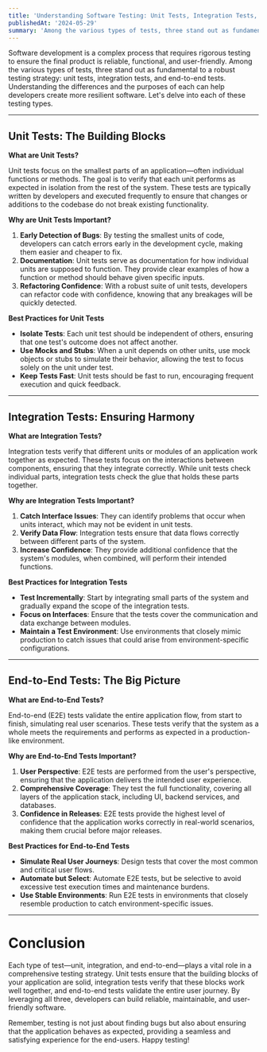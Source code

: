 ```yaml
---
title: 'Understanding Software Testing: Unit Tests, Integration Tests, and End-to-End Tests'
publishedAt: '2024-05-29'
summary: 'Among the various types of tests, three stand out as fundamental to a robust testing strategy: unit tests, integration tests, and end-to-end tests.'
---
```



Software development is a complex process that requires rigorous testing to ensure the final product is reliable, functional, and user-friendly. Among the various types of tests, three stand out as fundamental to a robust testing strategy: unit tests, integration tests, and end-to-end tests. Understanding the differences and the purposes of each can help developers create more resilient software. Let's delve into each of these testing types.

---

## Unit Tests: The Building Blocks

**What are Unit Tests?**

Unit tests focus on the smallest parts of an application—often individual functions or methods. The goal is to verify that each unit performs as expected in isolation from the rest of the system. These tests are typically written by developers and executed frequently to ensure that changes or additions to the codebase do not break existing functionality.

**Why are Unit Tests Important?**

1. **Early Detection of Bugs**: By testing the smallest units of code, developers can catch errors early in the development cycle, making them easier and cheaper to fix.
2. **Documentation**: Unit tests serve as documentation for how individual units are supposed to function. They provide clear examples of how a function or method should behave given specific inputs.
3. **Refactoring Confidence**: With a robust suite of unit tests, developers can refactor code with confidence, knowing that any breakages will be quickly detected.

**Best Practices for Unit Tests**

- **Isolate Tests**: Each unit test should be independent of others, ensuring that one test's outcome does not affect another.
- **Use Mocks and Stubs**: When a unit depends on other units, use mock objects or stubs to simulate their behavior, allowing the test to focus solely on the unit under test.
- **Keep Tests Fast**: Unit tests should be fast to run, encouraging frequent execution and quick feedback.

---

## Integration Tests: Ensuring Harmony

**What are Integration Tests?**

Integration tests verify that different units or modules of an application work together as expected. These tests focus on the interactions between components, ensuring that they integrate correctly. While unit tests check individual parts, integration tests check the glue that holds these parts together.

**Why are Integration Tests Important?**

1. **Catch Interface Issues**: They can identify problems that occur when units interact, which may not be evident in unit tests.
2. **Verify Data Flow**: Integration tests ensure that data flows correctly between different parts of the system.
3. **Increase Confidence**: They provide additional confidence that the system's modules, when combined, will perform their intended functions.

**Best Practices for Integration Tests**

- **Test Incrementally**: Start by integrating small parts of the system and gradually expand the scope of the integration tests.
- **Focus on Interfaces**: Ensure that the tests cover the communication and data exchange between modules.
- **Maintain a Test Environment**: Use environments that closely mimic production to catch issues that could arise from environment-specific configurations.

---

## End-to-End Tests: The Big Picture

**What are End-to-End Tests?**

End-to-end (E2E) tests validate the entire application flow, from start to finish, simulating real user scenarios. These tests verify that the system as a whole meets the requirements and performs as expected in a production-like environment.

**Why are End-to-End Tests Important?**

1. **User Perspective**: E2E tests are performed from the user's perspective, ensuring that the application delivers the intended user experience.
2. **Comprehensive Coverage**: They test the full functionality, covering all layers of the application stack, including UI, backend services, and databases.
3. **Confidence in Releases**: E2E tests provide the highest level of confidence that the application works correctly in real-world scenarios, making them crucial before major releases.

**Best Practices for End-to-End Tests**

- **Simulate Real User Journeys**: Design tests that cover the most common and critical user flows.
- **Automate but Select**: Automate E2E tests, but be selective to avoid excessive test execution times and maintenance burdens.
- **Use Stable Environments**: Run E2E tests in environments that closely resemble production to catch environment-specific issues.

---

# Conclusion

Each type of test—unit, integration, and end-to-end—plays a vital role in a comprehensive testing strategy. Unit tests ensure that the building blocks of your application are solid, integration tests verify that these blocks work well together, and end-to-end tests validate the entire user journey. By leveraging all three, developers can build reliable, maintainable, and user-friendly software. 

Remember, testing is not just about finding bugs but also about ensuring that the application behaves as expected, providing a seamless and satisfying experience for the end-users. Happy testing!
